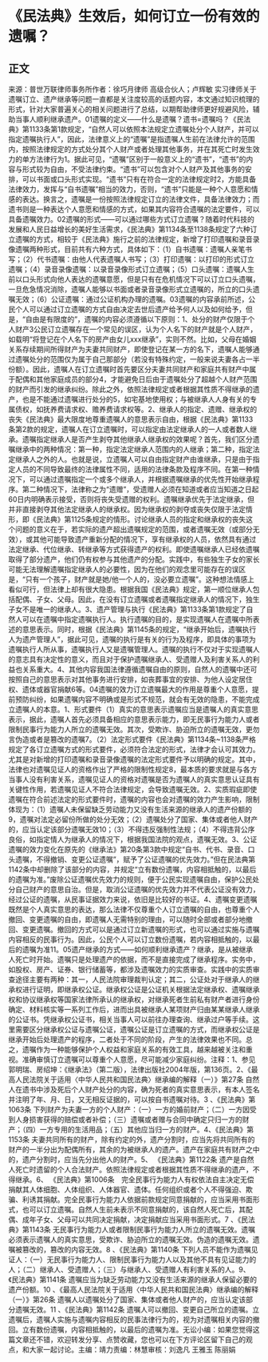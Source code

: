 # 《民法典》生效后，如何订立一份有效的遗嘱？
## 正文
来源：普世万联律师事务所作者：徐巧月律师 高级合伙人；卢辉敏 实习律师关于遗嘱订立、遗产继承等问题一直都是关注度较高的话题内容，本文通过知识梳理的形式，针对大家普遍关心的相关问题进行了总结，以期帮助律师更好规避风险，辅助当事人顺利继承遗产。01遗嘱的定义——什么是遗嘱？遗书=遗嘱吗？《民法典》第1133条第1款规定，“自然人可以依照本法规定立遗嘱处分个人财产，并可以指定遗嘱执行人”，因此，法律意义上的“遗嘱”是指遗嘱人生前在法律允许的范围内，按照法律规定的方式处分其个人财产或者处理其他事务，并在其死亡时发生效力的单方法律行为1。据此可见，“遗嘱”区别于一般意义上的“遗书”，“遗书”的内容与形式较为自由，不受法律约束。“遗书”可以包含对个人财产及其他事务的安排，可以书面或口头形式实现。“遗书”只有在符合一定的法律规定时2，方能具备法律效力，发挥与“自书遗嘱”相当的效力，否则，“遗书”只能是一种个人意愿和情感的表达。换言之，遗嘱是一份按照法律规定订立的法律文件，具备法律效力；而遗书则是一种表达个人意愿和情感的方式，如果其内容符合遗嘱的法定要件，可以具备遗嘱效力。02遗嘱的形式——可以通过哪些方式订立遗嘱？随着时代科技的发展和人民日益增长的美好生活需求，《民法典》第1134条至1138条规定了六种订立遗嘱的方式，相较于《民法典》施行之前的法律规定，新增了打印遗嘱和录音录像遗嘱两种形式，目前共有六种方式，具体如下：（1）自书遗嘱：遗嘱人亲笔书写；（2）代书遗嘱：由他人代表遗嘱人书写；（3）打印遗嘱：以打印的形式订立遗嘱；（4）录音录像遗嘱：以录音录像形式订立遗嘱；（5）口头遗嘱：遗嘱人生前以口头形式向他人表达的遗嘱意愿，但是只有在危机情况下可以订立口头遗嘱，一旦危急情况消除，遗嘱人能够以书面或者录音录像形式立遗嘱的，所立的口头遗嘱无效；（6）公证遗嘱：通过公证机构办理的遗嘱。03遗嘱的内容承前所述，公民个人可以通过订立遗嘱的方式自由决定去世后遗产给予何人以及如何给予，但是，“自由是有限度的”，遗嘱的内容必须遵循以下原则：1、处分的财产仅限于个人财产3公民订立遗嘱存在一个常见的误区，认为个人名下的财产就是个人财产，如载明“将登记在个人名下的房产由女儿xxx继承”，实则不然。比如，父母在婚姻关系存续期间所得财产为夫妻共同财产，即使登记在某一方的名下，遗嘱人能够通过遗嘱处分的范围仅为属于自己那部分（若没有特殊约定，一般来说夫妻各占一半份额）。因此，遗嘱人在订立遗嘱时首先要区分夫妻共同财产和家庭共有财产中属于配偶和其他家庭成员的部分4，才能避免日后由于遗嘱处分了超越个人财产范围的财产而引发的继承纠纷。除此之外，依照法律规定或者根据其性质不得继承的遗产，也是不能通过遗嘱进行处分的5，如宅基地使用权；与被继承人人身有关的专属债权，如抚养费请求权、赡养费请求权等。2、继承人的指定、遗赠、继承权的丧失《民法典》最大限度地尊重遗嘱人的意思表示自由，根据《民法典》第1133条第2款的规定，遗嘱人在订立遗嘱时，可以指定由法定继承人的一人或者数人继承。遗嘱指定继承人是否产生剥夺其他继承人继承权的效果呢？首先，我们区分遗嘱继承中的两种情况：第一种，指定法定继承人范围内的人继承；第二种，指定法定继承人之外的人。也就是说，立遗嘱人可以自由指定财产由谁继承，只是由于指定人员的不同导致最终的法律属性不同，适用的法律条款及程序不同。在第一种情况下，可以通过遗嘱指定一个或多个继承人，并根据遗嘱继承的优先性开始继承程序。第二种情况下，法律称之为“遗赠”，受遗赠人必须在知道或者应当知道之日起60日内明确表示接受，否则将丧失受遗赠的权利。遗嘱继承优先于法定继承，但并非直接剥夺其他法定继承人的继承权。因为继承权的剥夺或丧失仅限于法定情形，即《民法典》第1125条规定的情形。讨论继承人员的指定和继承权的丧失这个问题的意义在于，若实际的遗产超出遗嘱规定的范围，或者遗嘱无效（或部分无效），或其他可能导致遗产重新分配的情况下，享有继承权的人员，依然具有通过法定继承、代位继承、转继承等方式获得遗产的权利。即使遗嘱继承人已经依遗嘱取得了部分遗产，他们仍有权参与其他遗产的分配。实践中，有些独生子女的家长可能无法理解遗嘱指定继承人的必要性，因为在他们的观念里可能存在的误区是，“只有一个孩子，财产就是她/他一个人的，没必要立遗嘱”。这种想法情感上看似可行，但法律上却有很大隐患。根据我国《民法典》规定，第一顺位继承人包括配偶、子女、父母。因此，在没有订立遗嘱或者遗嘱指定继承人的情况下，独生子女不是唯一的继承人。3、遗产管理与执行《民法典》第1133条第1款规定了自然人可以在遗嘱中指定遗嘱执行人。执行遗嘱的目的，是实现遗嘱人在遗嘱中所表述的意思表示。同时，根据《民法典》第1145条的规定，“继承开始后，遗嘱执行人为遗产管理人”，据此可见，遗嘱的执行是有关的行为及程序，即具体的事项为遗嘱执行人所从事，遗嘱执行人又是遗嘱管理人。遗嘱的执行不仅对于实现遗嘱人的意志具有决定性的意义，而且对于保护遗嘱继承人、受遗赠人及利害关系人的利益也关系重大。4、其他内容我国法律遵循遗嘱自由的原则，自然人的遗嘱中还可按照自己的意思表示对其他事务进行安排，如丧葬事宜的安排、为他人设定居住权、遗体或器官捐献6等。04遗嘱的效力订立遗嘱最大的作用是尊重个人意愿，提前预防纠纷，如果遗嘱内容不明确或是形式不规范，就会有无效的隐患，不能完成立遗嘱人的本意。1、形式要件（1）真实的意思表示遗嘱应当是遗嘱人的真实意思表示，据此，遗嘱人首先必须具备相应的意思表示能力，即无民事行为能力人或者限制民事行为能力人所立的遗嘱无效。其次，受欺诈、胁迫所立的遗嘱无效，更勿言伪造或者是篡改的遗嘱7。（2）法定形式要件《民法典》第1134条~1138条严格规定了各订立遗嘱方式的形式要件，必须符合法定的形式，法律才会认可其效力。尤其是对新增的打印遗嘱和录音录像遗嘱的法定形式要件予以明确的规定。其中，法律也对遗嘱见证人的资格作出了严格的限制性规定8，最本质的要求就是与各方当事人没有利害关系，遗嘱见证人的资格对遗嘱是否为遗嘱人的真实意思认证具有关键性作用，若遗嘱见证人不符合法律规定，会导致遗嘱无效。2、实质瑕疵即使遗嘱在符合前述法定的形式要件时，遗嘱的内容也会对遗嘱的效力产生影响，限制体现为：（1）遗嘱人未保留缺乏劳动能力又没有生活来源的继承人的遗产份额的9，遗嘱对法定必留份所做的处分无效；（2）遗嘱处分了国家、集体或者他人财产的，应当认定该部分遗嘱无效10；（3）不得违反强制性法规；（4）不得违背公序良俗，如指定情人为继承人的情况下，根据我国法院的观点，遗嘱无效。3、公证遗嘱的效力变化在原先的《继承法》第20条第3款中规定“自书、代书、录音、口头遗嘱，不得撤销、变更公证遗嘱”，赋予了公证遗嘱的优先效力。”但在民法典第1142条中却删除了该部分的内容，并规定“立有数份遗嘱，内容相抵触的，以最后的遗嘱为准。”废除公证遗嘱优先效力的规则，便于公民实现遗嘱自由，保护公民处分自己财产的意思自治。但是，取消公证遗嘱的优先效力并不代表公证没有效力，经过公证的遗嘱，从民事证据效力来说，依旧是比较好的书证。4、遗嘱变更遗嘱既然是个人真实意思的表达，那么法律不仅尊重个人订立遗嘱的自由，也尊重个人撤回、变更遗嘱的自由，即遗嘱人无需特别的理由，可以随时全部或者部分地撤回、变更遗嘱。撤回的方式可以是通过订立新遗嘱的形式，也可以通过实施与遗嘱内容相反的民事行为。因此，公民个人可以订立数份遗嘱，若内容相抵触的，以最后的遗嘱为准11。05遗产继承的方式——如何顺利继承遗产？继承，是从被继承人死亡时开始。遗嘱只是处理遗产的依据，而不是直接完成了继承程序。实务中，如股权、房产、证券、银行储蓄等，都涉及遗嘱效力的实质审查。实践中的实质审查途径主要有两种：其一，人民法院审理裁判认定；其二，公证处对于继承人的继承权进行证明，即继承权公证。继承权公证是公证机关根据法定继承权、遗嘱继承权和协议继承权等国家法律所承认的继承权，对继承死者生前私有财产者进行身份确定、材料核实等一系列工作后，进而出具被继承人某项财产归由某某继承人继承的公证书。凭继承权公证书，相关当事人可以前往办理查询、继承过户等手续。这里需要区分继承权公证与遗嘱公证，遗嘱公证是订立遗嘱的方式，而继承权公证是继承开始后处理遗产的程序，二者处于不同的阶段，产生的法律效果也不同。总之，遗嘱作为一种能够保护个人权益和家庭关系的有效工具，越来越被关注和重视。准确审慎订立遗嘱可以尊重个人意愿，尽可能减少家庭纠纷。注释：1、参见郭明瑞、房绍坤：《继承法》（第二版），法律出版社2004年版，第136页。2、《最高人民法院关于适用〈中华人民共和国民法典〉继承编的解释（一）》第27条 自然人在遗书中涉及死后个人财产处分的内容，确为死者的真实意思表示，有本人签名并注明了年、月、日，又无相反证据的，可以按自书遗嘱对待。3 、《民法典》第1063条 下列财产为夫妻一方的个人财产：（一）一方的婚前财产；（二）一方因受到人身损害获得的赔偿或者补偿；（三）遗嘱或者赠与合同中确定只归一方的财产；（四）一方专用的生活用品；（五）其他应当归一方的财产。4、《民法典》第1153条 夫妻共同所有的财产，除有约定的外，遗产分割时，应当先将共同所有的财产的一半分出为配偶所有，其余的为被继承人的遗产。遗产在家庭共有财产之中的，遗产分割时，应当先分出他人的财产。5、 《民法典》第1122条 遗产是自然人死亡时遗留的个人合法财产。依照法律规定或者根据其性质不得继承的遗产，不得继承。6、 《民法典》第1006条　完全民事行为能力人有权依法自主决定无偿捐献其人体细胞、人体组织、人体器官、遗体。任何组织或者个人不得强迫、欺骗、利诱其捐献。完全民事行为能力人依据前款规定同意捐献的，应当采用书面形式，也可以订立遗嘱。自然人生前未表示不同意捐献的，该自然人死亡后，其配偶、成年子女、父母可以共同决定捐献，决定捐献应当采用书面形式。7 、《民法典》第1143条 无民事行为能力人或者限制民事行为能力人所立的遗嘱无效。遗嘱必须表示遗嘱人的真实意思，受欺诈、胁迫所立的遗嘱无效。伪造的遗嘱无效。遗嘱被篡改的，篡改的内容无效。8 、《民法典》第1140条 下列人员不能作为遗嘱见证人：（一）无民事行为能力人、限制民事行为能力人以及其他不具有见证能力的人；（二）继承人、受遗赠人；（三）与继承人、受遗赠人有利害关系的人。9、《民法典》第1141条 遗嘱应当为缺乏劳动能力又没有生活来源的继承人保留必要的遗产份额。10 、《最高人民法院关于适用〈中华人民共和国民法典〉继承编的解释（一）》第26条 遗嘱人以遗嘱处分了国家、集体或者他人财产的，应当认定该部分遗嘱无效。11 、《民法典》第1142条 遗嘱人可以撤回、变更自己所立的遗嘱。立遗嘱后，遗嘱人实施与遗嘱内容相反的民事法律行为的，视为对遗嘱相关内容的撤回。立有数份遗嘱，内容相抵触的，以最后的遗嘱为准。无讼小编：如果您觉得这篇文章还不错，欢迎转发分享、点赞收藏，您也可以在下方评论区留下自己的观点，和大家一起讨论。主编：靖力责编：林慧审核：刘逸凡 王雅玉 陈丽娟